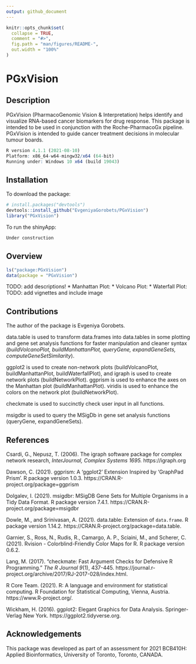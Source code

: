 ```yaml
---
output: github_document
---
```


<!-- README.md is generated from README.Rmd. Please edit that file -->

```r
knitr::opts_chunk$set(
  collapse = TRUE,
  comment = "#>",
  fig.path = "man/figures/README-",
  out.width = "100%"
)
```

# PGxVision

<!-- badges: start -->
<!-- badges: end -->

## Description

PGxVision (PharmacoGenomic Vision & Interpretation) helps identify and 
visualize RNA-based cancer biomarkers for drug response. This package is 
intended to be used in conjunction with the Roche-PharmacoGx pipeline. 
PGxVision is intended to guide cancer treatment decisions in molecular 
tumour boards.

``` r
R version 4.1.1 (2021-08-10)
Platform: x86_64-w64-mingw32/x64 (64-bit)
Running under: Windows 10 x64 (build 19043)
```

## Installation

To download the package:

``` r
# install.packages("devtools")
devtools::install_github("EvgeniyaGorobets/PGxVision")
library("PGxVision")
```

To run the shinyApp:
``` r
Under construction
```

## Overview

``` r
ls("package:PGxVision")
data(package = "PGxVision")
```

TODO: add descriptions!
* Manhattan Plot:
* Volcano Plot:
* Waterfall Plot:
TODO: add vignettes and include image

## Contributions

The author of the package is Evgeniya Gorobets.

data.table is used to transform data.frames into data.tables in some plotting 
and gene set analysis functions for faster manipulation and cleaner syntax 
(_buildVolcanoPlot, buildManhattanPlot, queryGene, expandGeneSets, 
computeGeneSetSimilarity_).

ggplot2 is used to create non-network plots (buildVolcanoPlot, 
buildManhattanPlot, buildWaterfallPlot), and igraph is used to create network 
plots (buildNetworkPlot). ggprism is used to enhance the axes on the Manhattan 
plot (buildManhattanPlot). viridis is used to enhance the colors on the network 
plot (buildNetworkPlot).

checkmate is used to succinctly check user input in all functions.

msigdbr is used to query the MSigDb in gene set analysis functions (queryGene,
expandGeneSets).

## References

Csardi, G., Nepusz, T. (2006). The igraph software package for complex network 
  research, _InterJournal, Complex Systems 1695._ https://igraph.org
  
Dawson, C. (2021). ggprism: A 'ggplot2' Extension Inspired by 'GraphPad Prism'. 
  R package version 1.0.3. https://CRAN.R-project.org/package=ggprism
  
Dolgalev, I. (2021). msigdbr: MSigDB Gene Sets for Multiple Organisms in a Tidy 
  Data Format. R package version 7.4.1. 
  https://CRAN.R-project.org/package=msigdbr

Dowle, M., and Srinivasan, A. (2021). data.table: Extension of `data.frame`. 
  R package version 1.14.2. https://CRAN.R-project.org/package=data.table.
  
Garnier, S., Ross, N., Rudis, R., Camargo, A. P., Sciaini, M., and Scherer, C.
  (2021). Rvision - Colorblind-Friendly Color Maps for R. R package version 
  0.6.2.

Lang, M. (2017). “checkmate: Fast Argument Checks for Defensive R Programming.” 
  _The R Journal 9_(1), 437-445. 
  https://journal.r-project.org/archive/2017/RJ-2017-028/index.html.
  
R Core Team. (2021). R: A language and environment for statistical computing. R
   Foundation for Statistical Computing, Vienna, Austria. 
   https://www.R-project.org/.
   
Wickham, H. (2016). ggplot2: Elegant Graphics for Data Analysis. 
  Springer-Verlag New York. https://ggplot2.tidyverse.org.


## Acknowledgements

This package was developed as part of an assessment for 2021 BCB410H: 
Applied Bioinformatics, University of Toronto, Toronto, CANADA.
